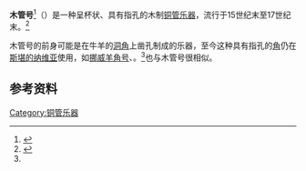 {{not|短号}}'''木管号'''<ref>{{Cite web|title=木管号|url=https://www.termonline.cn/word/408606/1|accessdate=2021-03-24|work=术语在线—权威的术语知识服务平台}}</ref>（{{lang-en|cornett}}）是一种{{le|吹口|mouthpiece (brass)}}呈杯状、具有指孔的木制[[铜管乐器|铜管乐器]]，流行于15世纪末至17世纪末。<ref name=":0">{{Cite web|title=Cornett|url=https://www.oxfordmusiconline.com/grovemusic/view/10.1093/gmo/9781561592630.001.0001/omo-9781561592630-e-0000006516|accessdate=2020-10-27|author=Anthony C. Baines|date=2001-01-20|format=|work=Grove Music Online|publisher=Oxford University Press|language=en|archive-date=2020-10-30|archive-url=https://web.archive.org/web/20201030234627/https://www.oxfordmusiconline.com/grovemusic/view/10.1093/gmo/9781561592630.001.0001/omo-9781561592630-e-0000006516|dead-url=no}}</ref>

木管号的前身可能是在牛羊的[[洞角|洞角]]上凿孔制成的乐器，至今这种具有指孔的[[角_(乐器)|角]]仍在[[斯堪的纳维亚|斯堪的纳维亚]]使用，如[[挪威羊角号|挪威羊角号]]、{{le|瑞典牛角号|Swedish cowhorn}}。<ref name=":0" />{{le|俄罗斯牧笛|rozhok}}也与木管号很相似。

== 参考资料 ==
{{reflist}}

[[Category:铜管乐器|Category:铜管乐器]]

{{music-stub}}